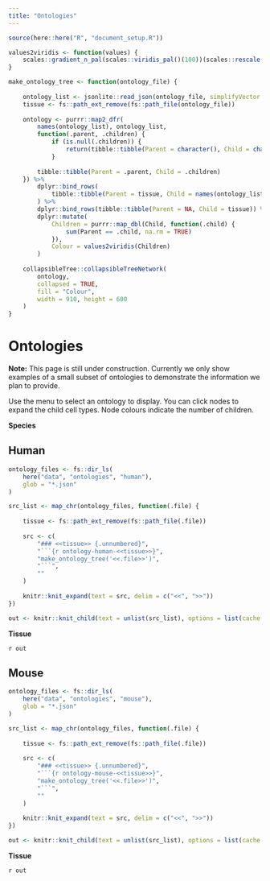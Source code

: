 ```yaml
---
title: "Ontologies"
---
```


```r
source(here::here("R", "document_setup.R"))
```

```r
values2viridis <- function(values) {
    scales::gradient_n_pal(scales::viridis_pal()(100))(scales::rescale(values))
}

make_ontology_tree <- function(ontology_file) {
    
    ontology_list <- jsonlite::read_json(ontology_file, simplifyVector = TRUE)
    tissue <- fs::path_ext_remove(fs::path_file(ontology_file))
    
    ontology <- purrr::map2_dfr(
        names(ontology_list), ontology_list,
        function(.parent, .children) {
            if (is.null(.children)) {
                return(tibble::tibble(Parent = character(), Child = character()))
            }
        
        tibble::tibble(Parent = .parent, Child = .children)
    }) %>%
        dplyr::bind_rows(
            tibble::tibble(Parent = tissue, Child = names(ontology_list))
        ) %>%
        dplyr::bind_rows(tibble::tibble(Parent = NA, Child = tissue)) %>%
        dplyr::mutate(
            Children = purrr::map_dbl(Child, function(.child) {
                sum(Parent == .child, na.rm = TRUE)
            }),
            Colour = values2viridis(Children)
        )
    
    collapsibleTree::collapsibleTreeNetwork(
        ontology,
        collapsed = TRUE,
        fill = "Colour", 
        width = 910, height = 600
    )
}
```

# Ontologies {.tabset .tabset-pills .tabset-fade}

<div class="alert alert-warning">
  <strong>Note:</strong>
  This page is still under construction.
  Currently we only show examples of a small subset of ontologies to demonstrate the information we plan to provide.
</div>

Use the menu to select an ontology to display.
You can click nodes to expand the child cell types.
Node colours indicate the number of children.

**Species**

## Human {.tabset .tabset-dropdown .tabset-fade}

```r
ontology_files <- fs::dir_ls(
    here("data", "ontologies", "human"),
    glob = "*.json"
)

src_list <- map_chr(ontology_files, function(.file) {
    
    tissue <- fs::path_ext_remove(fs::path_file(.file))
    
    src <- c(
        "### <<tissue>> {.unnumbered}",
        "```{r ontology-human-<<tissue>>}",
        "make_ontology_tree('<<.file>>')",
        "```",
        ""
    )
    
    knitr::knit_expand(text = src, delim = c("<<", ">>"))
})

out <- knitr::knit_child(text = unlist(src_list), options = list(cache = FALSE))
```

**Tissue**

`r out`

## Mouse {.tabset .tabset-dropdown .tabset-fade}

```r
ontology_files <- fs::dir_ls(
    here("data", "ontologies", "mouse"),
    glob = "*.json"
)

src_list <- map_chr(ontology_files, function(.file) {
    
    tissue <- fs::path_ext_remove(fs::path_file(.file))
    
    src <- c(
        "### <<tissue>> {.unnumbered}",
        "```{r ontology-mouse-<<tissue>>}",
        "make_ontology_tree('<<.file>>')",
        "```",
        ""
    )
    
    knitr::knit_expand(text = src, delim = c("<<", ">>"))
})

out <- knitr::knit_child(text = unlist(src_list), options = list(cache = FALSE))
```

**Tissue**

`r out`
